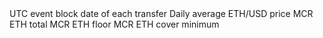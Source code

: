 <ParamField path="block_date">
UTC event block date of each transfer
</ParamField>
<ParamField path="avg_eth_usd_price">
Daily average ETH/USD price
</ParamField>
<ParamField path="mcr_eth_total">
MCR ETH total
</ParamField>
<ParamField path="mcr_floor_total">
MCR ETH floor
</ParamField>
<ParamField path="mcr_cover_min_total">
MCR ETH cover minimum
</ParamField>
